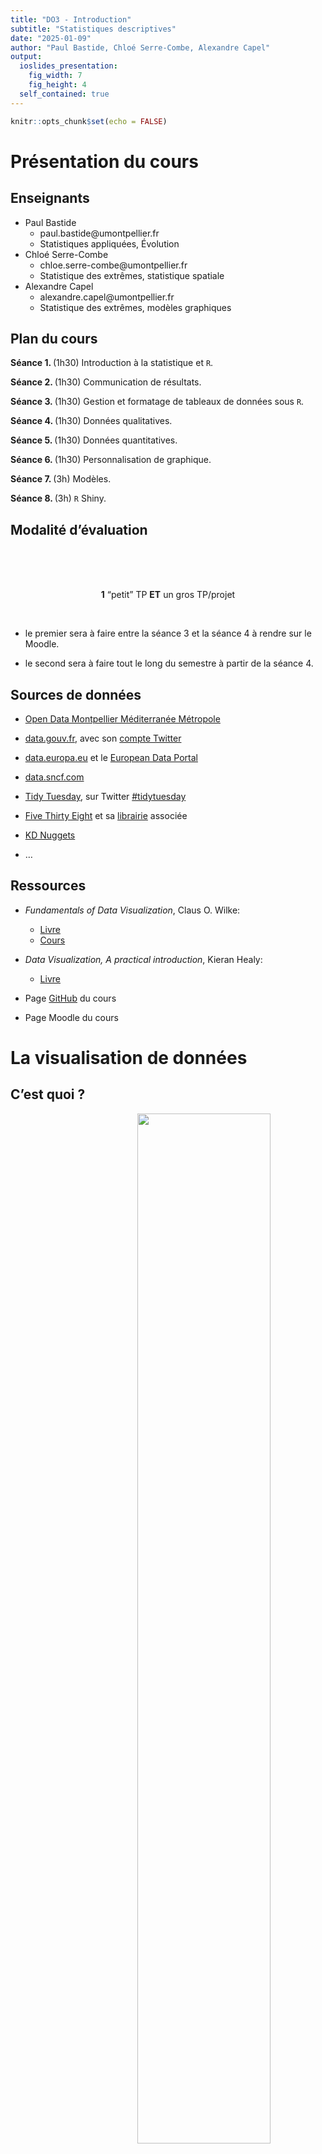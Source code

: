 ```yaml
---
title: "DO3 - Introduction"
subtitle: "Statistiques descriptives"
date: "2025-01-09"
author: "Paul Bastide, Chloé Serre-Combe, Alexandre Capel"
output:
  ioslides_presentation:
    fig_width: 7
    fig_height: 4
  self_contained: true
---
```


```r
knitr::opts_chunk$set(echo = FALSE)
```


<!-- ************************************************************************ -->
# Présentation du cours
<!-- ************************************************************************ -->

## Enseignants

- Paul Bastide
    - paul.bastide@umontpellier.fr
    - Statistiques appliquées, Évolution

- Chloé Serre-Combe
    - chloe.serre-combe@umontpellier.fr
    - Statistique des extrêmes, statistique spatiale

- Alexandre Capel
    - alexandre.capel@umontpellier.fr
    - Statistique des extrêmes, modèles graphiques

## Plan du cours

**Séance 1. **(1h30) Introduction à la statistique et `R`.

**Séance 2. **(1h30) Communication de résultats.

**Séance 3. **(1h30) Gestion et formatage de tableaux de données sous `R`.

**Séance 4. **(1h30) Données qualitatives.

**Séance 5. **(1h30) Données quantitatives.

**Séance 6. **(1h30) Personnalisation de graphique.

**Séance 7. **(3h) Modèles.

**Séance 8. **(3h) `R` Shiny.

## Modalité d'évaluation {.build}

<br> \newline
<br> \newline
<br> \newline

<center> **1** "petit" TP **ET** un gros TP/projet </center>

<br> \newline

- le premier sera à faire entre la séance 3 et la séance 4 à rendre sur le Moodle.

- le second sera à faire tout le long du semestre à partir de la séance 4.


## Sources de données

* [Open Data Montpellier Méditerranée Métropole](https://data.montpellier3m.fr/datasets)

* [data.gouv.fr](https://www.data.gouv.fr/fr/),
avec son [compte Twitter](https://twitter.com/datagouvfr)

* [data.europa.eu](https://data.europa.eu/euodp/en/home) et le [European Data Portal](https://www.europeandataportal.eu/en)

* [data.sncf.com](https://data.sncf.com)

* [Tidy Tuesday](https://github.com/rfordatascience/tidytuesday#datasets), sur Twitter [#tidytuesday](https://twitter.com/search?q=%23tidytuesday)

* [Five Thirty Eight](https://data.fivethirtyeight.com/)
et sa [librairie](https://CRAN.R-project.org/package=fivethirtyeight) associée

* [KD Nuggets](https://www.kdnuggets.com/datasets/index.html)

* ...


## Ressources

* *Fundamentals of Data Visualization*, Claus O. Wilke:
  * [Livre](https://clauswilke.com/dataviz/)
  * [Cours](https://wilkelab.org/SDS375/)

* *Data Visualization, A practical introduction*, Kieran Healy:
  * [Livre](https://socviz.co/)

* Page [GitHub](https://github.com/alxkpl/ig4-dataviz) du cours

* Page Moodle du cours

<!-- ************************************************************************ -->
# La visualisation de données
<!-- ************************************************************************ -->

## C'est quoi ? {.build} 
<center><img src = "figures/schema_dataviz.png" width = 65% style = "text-align: right; vertical-align: middle"></img></center>

*inspiré du schéma du cours [SDS 375](https://wilkelab.org/SDS375/) de Claus O. Wilke*

<!-- ************************************************************************ -->
# Les statistiques
<!-- ************************************************************************ -->
 
## Une idée 

<center><img src = "figures/iceberg-statistics.jpg" width = 80% style = "text-align: right; vertical-align: middle"></img></center>

image emprunté d'un cours de F.Muñoz.


## But du jeu {.build}

<center>
*Étudier les propriétés d'une* **population**  
$~$
</center>

1. L'ensemble des français
2. L'ensemble des foyers fiscaux
3. L'ensemble des arbres d'une forêt
4. L'ensemble des surfaces cultivables


<center>
*à partir d'un* **échantillon**.  
$~$
</center>

1. Sondage auprès des français
2. Contrôles fiscaux
3. Quelques arbres pris au hasard
4. Sondage auprès des agriculteurs


## Définitions {.build}

**Individu**: *unités statistiques soumises à l'étude*

$\hookrightarrow$ un arbre

**Population**: *ensemble de tous les individus concernés par l'étude*

$\hookrightarrow$ la forêt de Fontainebleau

**Échantillon**: *sous-ensemble de la population*

$\hookrightarrow$ arbres abattus par les gardes champêtres

**Taille** de l'échantillon: *nombre d'individus dans l'échantillon*

$\hookrightarrow$ nombre d'arbres abattus par les gardes champêtres


## Exemples {.build}

**Individu**: un français  
**Population**: tous les français  
**Échantillon**: sondage IPSOS  
**Taille**: 10000  

**Individu**: un foyer fiscal  
**Population**: tous les foyers fiscaux  
**Échantillon**: les foyers fiscaux contrôlés  
**Taille**: 1000  

**Individu**: une parcelle agricole  
**Population**: toutes surfaces cultivables d'Occitanie  
**Échantillon**: mon potager  
**Taille**: 1  

## Problématique {.build}

$\rightarrow$ on pose une **question** sur la population.

$\rightarrow$ on répond en mesurant une **variable** sur les individus de l'échantillon.

## Exemples {.build}

Combien d'enfants ont les français ?

**Individu**: un français  
**Population**: tous les français  
**Échantillon**: sondage IPSOS  
**Taille**: 10000  
**Variable**: nombre d'enfants

Combien payent les français en impôts sur le revenu ?

**Individu**: un foyer fiscal  
**Population**: tous les foyers fiscaux  
**Échantillon**: les foyers fiscaux contrôlés  
**Taille**: 1000  
**Variable**: somme versée à l'administration

## Exemples {.build}

Les arbres de la forêt de Fontainebleau sont-ils en bonne santé ?

**Individu**: un arbre  
**Population**: la forêt de Fontainebleau  
**Échantillon**: arbres abattus  
**Taille**: 100  
**Variable**: santé de l'arbre  

Quelle est l'orientation des parcelles agricoles ?

**Individu**: une parcelle agricole  
**Population**: toutes surfaces cultivables d'Occitanie  
**Échantillon**: mon potager  
**Taille**: 1  
**Variable**: orientation

## Variable et modalités {.build}

**Variable**: caractéristique mesurée

**Modalités**: valeurs possibles de la variable

## Exemples {.build}

**Variable**: nombre d'enfants  
**Modalités**: un chiffre positif

**Variable**: somme versée à l'administration  
**Valeurs**: un nombre positif

**Variable**: santé de l'arbre   
**Modalités**: mauvaise, moyenne, bonne, excellente

**Variable**: orientation  
**Modalités**: Nord, Sud, Est, Ouest

## Variable et modalités 

**Variable**: caractéristique mesurée

**Modalités**: valeurs possibles de la variable

**Attention**: les modalités doivent être:

* *incompatibles* la réponse d'un individu ne peut appartenir à plus d'une modalité;
* *exhaustives* : toutes les situations possibles doivent être prévues ;
* *sans ambiguité* : éviter des erreurs de classement.

## Variables qualitatives et quantitatives {.build}

* **Qualitative** les modalités sont des **noms**.

  - **ordinale**: échelle entre les modalités
  - **nominales**: pas de relation d'ordre entre les modalités.

$~$  
$~$

* **Quantitative** les modalités sont des **nombres**.

  - **discrète**: nombres "isolés" (chiffres entiers)
  - **continus**: valeurs réelles (nombres à virgules)
  
## Exemples

**Variable**: nombre d'enfants; $\qquad$ **Modalités**: un chiffre  

>* $\to$ quantitative, discrète

**Variable**: somme versée à l'administration  
**Valeurs**: un nombre positif

>* $\to$ quantitative, continue

**Variable**: santé de l'arbre   
**Modalités**: mauvaise, moyenne, bonne, excellente

>* $\to$ qualitative, ordinale

**Variable**: orientation; $\qquad$ **Modalités**: Nord, Sud, Est, Ouest

>* $\to$ qualitative, nominale
  
## Démarche statistique {.build}

1 - On se pose une question sur une population.

*Quel âge ont les montpelliérains ?*

2 - On définit une variable à mesurer.

*âge (variable quantitative continue)*

3 - On choisi un échantillon.

*sondage auprès de 1000 montpelliérains tirés au hasard*

4 - On mesure la variable sur les individus de l'échantillon.

*"Bonjour Monsieur, c'est pour un sondage, quel âge avez-vous ?"*

5 - Et après ?

<!-- ************************************************************************ -->
# `R`
<!-- ************************************************************************ -->

## Rappel {.build}

<center><img src = "figures/schema_dataviz.png" width = 65% style = "text-align: right; vertical-align: middle"></img></center>


`R` est la solution

## `R`-Studio {.build}

C'est une interface : 

- avec son propre langage de programmation (fichier `.R`).

- optimiser pour la statistique (la plupart des notions sont codées dans des librairies).

- permet de produire des figures de bonnes qualités.

- permet de produire des rapports pour la transmission des résultats (`.Rmd`...)

## `R`-Studio

<br> \newline
<br> \newline
<br> \newline
<br> \newline
<br> \newline


<center> Ce transparent est fait à l'aide de `R`-studio. </center>

<!-- ************************************************************************ -->
# Rudiments de `R`
<!-- ************************************************************************ -->

## Structure

L'interface est structuré ainsi : 

<center><img src="figures/structure.png" height="350px" /></center>

## Opérations

- Les opérations classiques : `+`, `-`, `*` et `/`. 

- Opérateur sur les booléens :
```r
# ou 
TRUE || FALSE
# et 
TRUE && FALSE
```


## Déclaration de variable 

Il y a deux manière de déclarer une variable : 

```r
a <- 2
# ou 
b = "deux"

print(c(a, b))
```

<br> \newline

(on peut même faire dans ce sens `->`).

## Création de vecteur simples

Il faut utiliser la lettre `c`: 

```r
a <- c(1, 2, 3, 4)
print(a)

# L'indexation commence à 1 et se fait avec des crochets. 
print(a[1])
```

## Boucles classiques

- *if* : 
```r
if(condition){
  ...
}
```

- *for* : 
```r
for(i in liste_index){
  ...
}
```

- *while* : 
```r
while(condition){
  ...
}
```

## Fonctions de bases 

Il y a aussi des fonctions "classiques" utiles en statistiques :

<br> \newline

- `mean()` calcule la moyenne d'un vecteur.

- `var()` calcule la variance d'un vecteur.

- `1:n` crée un vecteur de allant de $1$ à $n$ (utile pour les boucles `for`).

<br> \newline

et plein d'autres...


<!-- ************************************************************************ -->
# Manipulation et aberrations
<!-- ************************************************************************ -->

## C'est si facile pourtant...

Pourquoi faire ce cours ? C'est facile de faire un beau graphique...

<br> \newline

<center> Non pas vraiment... </center>

## Vaccins

<center><img src="figures/graphs/hospitalisation.jpg" height="350px" /></center>


## Grèves SNCF

<center><img src="figures/graphs/greve_sncf_bfm.jpg" height="350px" /></center>

Source : [Libération](https://www.liberation.fr/checknews/2018/04/27/est-ce-que-bfmtv-a-vraiment-affiche-un-graphique-a-camembert-trompeur-sur-le-soutien-a-la-greve-des-_1653615/)

## Sondages

<center><img src="figures/graphs/camembert_3D.jpg" height="350px" /></center>

$~$

[Source](https://quoidansmonassiette.fr/tromper-avec-graphiques-representations-visuelles-pour-manipuler-opinion-publique-guide/)


## Grèves SNCF

<center><img src="figures/graphs/greve_sncf.jpg" height="350px" /></center>

Source : [Libération](https://www.liberation.fr/checknews/2018/04/27/est-ce-que-bfmtv-a-vraiment-affiche-un-graphique-a-camembert-trompeur-sur-le-soutien-a-la-greve-des-_1653615/) 



## Places en médecine

<center><img src="figures/graphs/medecins_tweet.png" height="500px" /></center>

Source : Notre ancienne ministre

## Economic Growth

<center><img src="figures/graphs/trump.jpg" height="500px" /></center>

Source : Ce bon vieux Donald







